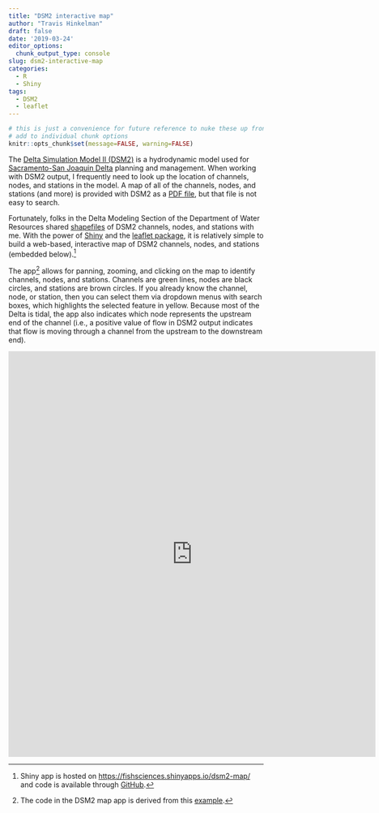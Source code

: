 ```yaml
---
title: "DSM2 interactive map"
author: "Travis Hinkelman"
draft: false
date: '2019-03-24'
editor_options:
  chunk_output_type: console
slug: dsm2-interactive-map
categories:
  - R
  - Shiny
tags:
  - DSM2
  - leaflet
---
```

```r
# this is just a convenience for future reference to nuke these up front vs
# add to individual chunk options
knitr::opts_chunk$set(message=FALSE, warning=FALSE)
```
The [Delta Simulation Model II (DSM2)](http://baydeltaoffice.water.ca.gov/modeling/deltamodeling/models/dsm2/dsm2.cfm) is a hydrodynamic model used for [Sacramento-San Joaquin Delta](https://sacdeltaguide.atavist.com/) planning and management. When working with DSM2 output, I frequently need to look up the location of channels, nodes, and stations in the model. A map of all of the channels, nodes, and stations (and more) is provided with DSM2 as a [PDF file](/pdf/DSM2_Grid2.0.pdf), but that file is not easy to search.

Fortunately, folks in the Delta Modeling Section of the Department of Water Resources shared [shapefiles](https://github.com/fishsciences/dsm2-map/tree/master/shapefiles) of DSM2 channels, nodes, and stations with me. With the power of [Shiny](https://shiny.rstudio.com/) and the [leaflet package](https://rstudio.github.io/leaflet/), it is relatively simple to build a web-based, interactive map of DSM2 channels, nodes, and stations (embedded below).^[Shiny app is hosted on [https://fishsciences.shinyapps.io/dsm2-map/](https://fishsciences.shinyapps.io/dsm2-map/) and code is available through [GitHub](https://github.com/fishsciences/dsm2-map).]

The app^[The code in the DSM2 map app is derived from this [example](https://www.r-bloggers.com/r-shiny-leaflet-using-observers/).] allows for panning, zooming, and clicking on the map to identify channels, nodes, and stations. Channels are green lines, nodes are black circles, and stations are brown circles. If you already know the channel, node, or station, then you can select them via dropdown menus with search boxes, which highlights the selected feature in yellow. Because most of the Delta is tidal, the app also indicates which node represents the upstream end of the channel (i.e., a positive value of flow in DSM2 output indicates that flow is moving through a channel from the upstream to the downstream end).

<iframe width="725" height="800" scrolling="no" frameborder="no" src="https://fishsciences.shinyapps.io/dsm2-map/"> </iframe>
